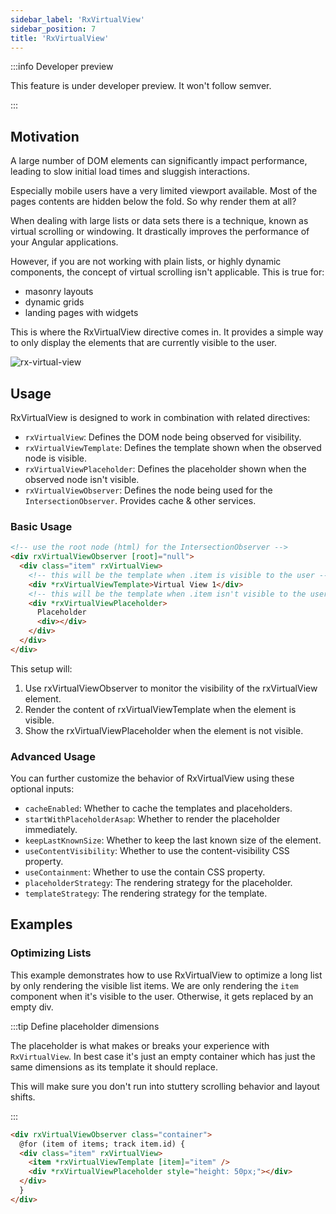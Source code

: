 ```yaml
---
sidebar_label: 'RxVirtualView'
sidebar_position: 7
title: 'RxVirtualView'
---
```



:::info Developer preview

This feature is under developer preview. It won't follow semver.

:::

## Motivation

A large number of DOM elements can significantly impact performance, leading to slow initial load times and sluggish interactions.

Especially mobile users have a very limited viewport available. Most of the pages contents are hidden below
the fold. So why render them at all?

When dealing with large lists or data sets there is a technique, known as virtual scrolling or windowing.
It drastically improves the performance of your Angular applications.

However, if you are not working with plain lists, or highly dynamic components, the concept of virtual scrolling isn't applicable.
This is true for:

- masonry layouts
- dynamic grids
- landing pages with widgets

This is where the RxVirtualView directive comes in. It provides a simple way to only display the elements that are currently visible to
the user.

![rx-virtual-view](../../../static/img/template/rx-virtual-view/rx-virtual-view.jpg)

## Usage

RxVirtualView is designed to work in combination with related directives:

- `rxVirtualView`: Defines the DOM node being observed for visibility.
- `rxVirtualViewTemplate`: Defines the template shown when the observed node is visible.
- `rxVirtualViewPlaceholder`: Defines the placeholder shown when the observed node isn't visible.
- `rxVirtualViewObserver`: Defines the node being used for the `IntersectionObserver`. Provides cache & other services.

### Basic Usage

```html
<!-- use the root node (html) for the IntersectionObserver -->
<div rxVirtualViewObserver [root]="null">
  <div class="item" rxVirtualView>
    <!-- this will be the template when .item is visible to the user -->
    <div *rxVirtualViewTemplate>Virtual View 1</div>
    <!-- this will be the template when .item isn't visible to the user -->
    <div *rxVirtualViewPlaceholder>
      Placeholder
      <div></div>
    </div>
  </div>
</div>
```

This setup will:

1. Use rxVirtualViewObserver to monitor the visibility of the rxVirtualView element.
2. Render the content of rxVirtualViewTemplate when the element is visible.
3. Show the rxVirtualViewPlaceholder when the element is not visible.

### Advanced Usage

You can further customize the behavior of RxVirtualView using these optional inputs:

- `cacheEnabled`: Whether to cache the templates and placeholders.
- `startWithPlaceholderAsap`: Whether to render the placeholder immediately.
- `keepLastKnownSize`: Whether to keep the last known size of the element.
- `useContentVisibility`: Whether to use the content-visibility CSS property.
- `useContainment`: Whether to use the contain CSS property.
- `placeholderStrategy`: The rendering strategy for the placeholder.
- `templateStrategy`: The rendering strategy for the template.

## Examples

### Optimizing Lists

This example demonstrates how to use RxVirtualView to optimize a long list by only rendering the visible list items.
We are only rendering the `item` component when it's visible to the user. Otherwise, it gets replaced by an empty div.

:::tip Define placeholder dimensions

The placeholder is what makes or breaks your experience with `RxVirtualView`. In best case it's just
an empty container which has just the same dimensions as its template it should replace.

This will make sure you don't run into stuttery scrolling behavior and layout shifts.

:::

```html
<div rxVirtualViewObserver class="container">
  @for (item of items; track item.id) {
  <div class="item" rxVirtualView>
    <item *rxVirtualViewTemplate [item]="item" />
    <div *rxVirtualViewPlaceholder style="height: 50px;"></div>
  </div>
  }
</div>
```
